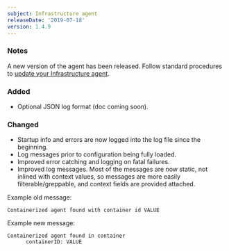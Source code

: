 ```yaml
---
subject: Infrastructure agent
releaseDate: '2019-07-18'
version: 1.4.9
---
```


### Notes

A new version of the agent has been released. Follow standard procedures to [update your Infrastructure agent](/docs/infrastructure/new-relic-infrastructure/installation/update-infrastructure-agent).

### Added

* Optional JSON log format (doc coming soon).

### Changed

* Startup info and errors are now logged into the log file since the beginning.
* Log messages prior to configuration being fully loaded.
* Improved error catching and logging on fatal failures.
* Improved log messages. Most of the messages are now static, not inlined with context values, so messages are more easily filterable/greppable, and context fields are provided attached.

Example old message:

```
Containerized agent found with container id VALUE
```

Example new message:

```
Containerized agent found in container
      containerID: VALUE
```

